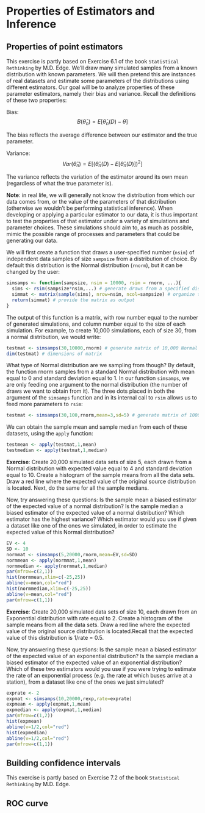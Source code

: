 # Properties of Estimators and Inference

## Properties of point estimators

This exercise is partly based on Exercise 6.1 of the book `Statistical Rethinking` by M.D. Edge. We'll draw many simulated samples from a known distribution with known parameters. We will then pretend this are instances of real datasets and estimate some parameters of the distributions using different estimators. Our goal will be to analyze properties of these parameter estimators, namely their bias and variance. Recall the definitions of these two properties:

Bias: $$B(\hat\theta_n) =  E[\hat\theta_n(D) - \theta] $$

The bias reflects the average difference between our estimator and the true parameter.

Variance: $$Var(\hat\theta_n) =  E[ (\hat\theta_n(D) - E[\hat\theta_n(D)] )^2] $$

The variance reflects the variation of the estimator around its own mean (regardless of what the true parameter is).

**Note**: in real life, we will generally not know the distribution from which our data comes from, or the value of the parameters of that distribution (otherwise we wouldn't be performing statistical inference). When developing or applying a particular estimator to our data, it is thus important to test the properties of that estimator under a variety of simulations and parameter choices. These simulations should aim to, as much as possible, mimic the possible range of processes and parameters that could be generating our data.


We will first create a function that draws a user-specified number (`nsim`) of independent data samples of size `sampsize` from a distribution of choice. By default this distribution is the Normal distribution (`rnorm`), but it can be changed by the user:

```r
simsamps <- function(sampsize, nsim = 10000, rsim = rnorm, ...){
  sims <- rsim(sampsize*nsim,...) # generate draws from a specified distribution
  simmat <- matrix(sample(sims), nrow=nsim, ncol=sampsize) # organize those draws into a matrix
  return(simmat) # provide the matrix as output
}
```

The output of this function is a matrix, with row number equal to the number of generated simulations, and column number equal to the size of each simulation. For example, to create 10,000 simulations, each of size 30, from a normal distribution, we would write:

```r
testmat <- simsamps(30,10000,rnorm) # generate matrix of 10,000 Normal data sets, each of size 30
dim(testmat) # dimensions of matrix
```

What type of Normal distribution are we sampling from though? By default, the function rnorm samples from a standard Normal distribution with mean equal to 0 and standard deviation equal to 1. In our function `simsamps`, we are only feeding one argument to the normal distribution (the number of draws we want to obtain from it). The three dots placed in both the argument of the `simsamps` function and in its internal call to `rsim` allows us to feed more parameters to `rsim`:

```r
testmat <- simsamps(30,100,rnorm,mean=3,sd=5) # generate matrix of 1000 Normal(3,5) data sets of size 30
```

We can obtain the sample mean and sample median from each of these datasets, using the `apply` function:

```r
testmean <- apply(testmat,1,mean)
testmedian <- apply(testmat,1,median)
```

**Exercise**: Create 20,000 simulated data sets of size 5, each drawn from a Normal distribution with expected value equal to 4 and standard deviation equal to 10. Create a histogram of the sample means from all the data sets. Draw a red line where the expected value of the original source distribution is located. Next, do the same for all the sample medians.

Now, try answering these questions: Is the sample mean a biased estimator of the expected value of a normal distribution? Is the sample median a biased estimator of the expected value of a normal distribution? Which estimator has the highest variance? Which estimator would you use if given a dataset like one of the ones we simulated, in order to estimate the expected value of this Normal distribution?

```r
EV <- 4
SD <- 10
normmat <- simsamps(5,20000,rnorm,mean=EV,sd=SD) 
normmean <- apply(normmat,1,mean)
normmedian <- apply(normmat,1,median)
par(mfrow=c(2,1))
hist(normmean,xlim=c(-25,25))
abline(v=mean,col="red")
hist(normmedian,xlim=c(-25,25))
abline(v=mean,col="red")
par(mfrow=c(1,1))
```

**Exercise**: Create 20,000 simulated data sets of size 10, each drawn from an Exponential distribution with rate equal to 2. Create a histogram of the sample means from all the data sets. Draw a red line where the expected value of the original source distribution is located.Recall that the expected value of this distribution is 1/rate = 0.5.

Now, try answering these questions: Is the sample mean a biased estimator of the expected value of an exponential distribution? Is the sample median a biased estimator of the expected value of an exponential distribution? Which of these two estimators would you use if you were trying to estimate the rate of an exponential process (e.g. the rate at which buses arrive at a station), from a dataset like one of the ones we just simulated?

```r
exprate <- 2
expmat <- simsamps(10,20000,rexp,rate=exprate) 
expmean <- apply(expmat,1,mean)
expmedian <- apply(expmat,1,median)
par(mfrow=c(1,2))
hist(expmean)
abline(v=1/2,col="red")
hist(expmedian)
abline(v=1/2,col="red")
par(mfrow=c(1,1))
```

## Building confidence intervals

This exercise is partly based on Exercise 7.2 of the book `Statistical Rethinking` by M.D. Edge.

## ROC curve